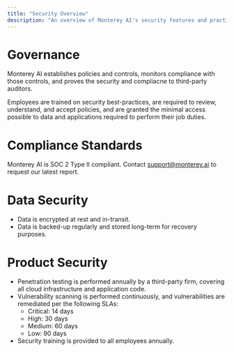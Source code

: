 ```yaml
---
title: "Security Overview"
description: "An overview of Monterey AI's security features and practices."
---
```


#  Governance

Monterey AI establishes policies and controls, monitors compliance with those controls, and proves the security and compliacne to third-party auditors.

Employees are trained on security best-practices, are required to review, understand, and accept policies, and are granted the minimal access possible to data and applications required to perform their job duties.

# Compliance Standards

Monterey AI is SOC 2 Type II compliant. Contact support@monterey.ai to request our latest report.

# Data Security

- Data is encrypted at rest and in-transit.
- Data is backed-up regularly and stored long-term for recovery purposes.

# Product Security

- Penetration testing is performed annually by a third-party firm, covering all cloud infrastructure and application code.
- Vulnerability scanning is performed continuously, and vulnerabilities are remediated per the following SLAs:
  - Critical: 14 days
  - High: 30 days
  - Medium: 60 days
  - Low: 90 days
- Security training is provided to all employees annually.
